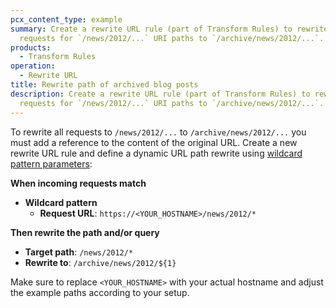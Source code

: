 ```yaml
---
pcx_content_type: example
summary: Create a rewrite URL rule (part of Transform Rules) to rewrite any
  requests for `/news/2012/...` URI paths to `/archive/news/2012/...`.
products:
  - Transform Rules
operation:
  - Rewrite URL
title: Rewrite path of archived blog posts
description: Create a rewrite URL rule (part of Transform Rules) to rewrite any
  requests for `/news/2012/...` URI paths to `/archive/news/2012/...`.
---
```



To rewrite all requests to `/news/2012/...` to `/archive/news/2012/...` you must add a reference to the content of the original URL. Create a new rewrite URL rule and define a dynamic URL path rewrite using [wildcard pattern parameters](/rules/transform/url-rewrite/create-dashboard/#wildcard-pattern-parameters):

<Example>

**When incoming requests match**

- **Wildcard pattern**
  - **Request URL**: `https://<YOUR_HOSTNAME>/news/2012/*`

**Then rewrite the path and/or query**
- **Target path**: `/news/2012/*`
- **Rewrite to**: `/archive/news/2012/${1}`

</Example>

Make sure to replace `<YOUR_HOSTNAME>` with your actual hostname and adjust the example paths according to your setup.